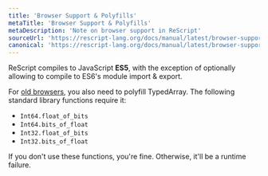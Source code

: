 ```yaml
---
title: 'Browser Support & Polyfills'
metaTitle: 'Browser Support & Polyfills'
metaDescription: 'Note on browser support in ReScript'
sourceUrl: 'https://rescript-lang.org/docs/manual/latest/browser-support-polyfills'
canonical: 'https://rescript-lang.org/docs/manual/latest/browser-support-polyfills'
---
```


ReScript compiles to JavaScript **ES5**, with the exception of optionally allowing to compile to ES6's module import & export.

For [old browsers](https://caniuse.com/#search=typed%20array), you also need to polyfill TypedArray. The following standard library functions require it:

- `Int64.float_of_bits`
- `Int64.bits_of_float`
- `Int32.float_of_bits`
- `Int32.bits_of_float`

If you don't use these functions, you're fine. Otherwise, it'll be a runtime failure.
